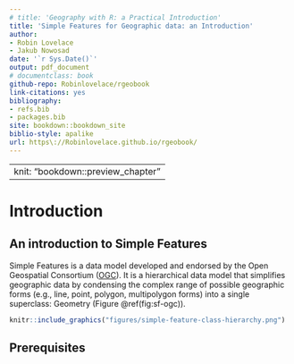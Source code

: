 ```yaml
--- 
# title: 'Geography with R: a Practical Introduction'
title: 'Simple Features for Geographic data: an Introduction'
author:
- Robin Lovelace
- Jakub Nowosad
date: '`r Sys.Date()`'
output: pdf_document
# documentclass: book
github-repo: Robinlovelace/rgeobook
link-citations: yes
bibliography:
- refs.bib
- packages.bib
site: bookdown::bookdown_site
biblio-style: apalike
url: https\://Robinlovelace.github.io/rgeobook/
---
```


---
knit: "bookdown::preview_chapter"
---

# Introduction {#intro}

<!-- Uncomment when it becomes a book -->
<!-- This book exists at the intersection between two vast subjects, Geography and R (Figure \@ref(fig:venn)). -->
<!-- It would make little sense to attempt a comprehensive coverage of either within a this book: this is a practical book. -->
<!-- This means that we will learn to *do* Geography, not talk about Geography, with R. -->

<!-- ## Why Geography with R? -->

<!-- Of Geography and R, the former is certainly the larger. -->
<!-- Geography as an academic discipline has over 2,000 years of history, notwithstanding the largely undocumented map-making skills of our prehistoric ancestors. -->

<!-- In this book we treat R as a 'tool for the trade', in a similar way that early geographers used rulers, compasses, sextants and other instruments to advance knowledge about the world. -->

<!-- Ideas: something on geocomputation, other GIS software, and the difference between 'R for geographic data' and 'R for geography'. -->

<!-- Actions often speak louder than words, so this is a deliberately practical tutorial. -->
<!-- But before we crack-on with the action, however, a few introductory remarks are needed to explain the approach taken here and provide context. -->

<!-- This tutorial exists at the interface between two vast topics, Geography and R (Figure \@ref(fig:venn)). -->
<!-- Expertise in both areas would take years of study, and is certainly not a pre-requisite for handling geographic data with R, and creating some beautiful and useful maps. -->
<!-- However, background an understanding of both topics will help you get the most out of the subsequent work, so we start with some definitions and references for further reading for historical context: -->

<!-- - Geography is the study of where things are located on the Earth. Primarily we are interested in the part of Geography that deals with *geographic data* and *maps*: information with a location and the visualisation of such data. -->

<!-- - R is an open source statistical programming language that has powerful geographical capabilities, thanks largely to add-on packages. -->



<!-- ```{r venn, fig.cap="Venn diagram of the intersection between Geography and R.", echo=FALSE, out.height="1cm"} -->
<!-- source("code/01-venn.R") -->
<!-- ``` -->

## An introduction to Simple Features

Simple Features is a data model developed and endorsed by the Open Geospatial Consortium ([OGC](http://portal.opengeospatial.org/files/?artifact_id=25355)). It is a hierarchical data model that simplifies geographic data by condensing the complex range of possible geographic forms (e.g., line, point, polygon, multipolygon forms) into a single superclass: Geometry (Figure \@ref(fig:sf-ogc)).

```r
knitr::include_graphics("figures/simple-feature-class-hierarchy.png")
```


## Prerequisites {-}



<!-- 
- r, rstudio, gdal, proj4, geos, udunits 
- r packages sf, raster, etc.
- datasets 
-->

<!-- ## Introduction to GIS -->

<!-- 
- what's R
- what's GIS
- GIS data models (vector vs raster)
- coordinate reference system - CRS
- GIS data formats
- GDAL, GEOS, PROJ4
- GIS R package
- GIS beyond R 
-->